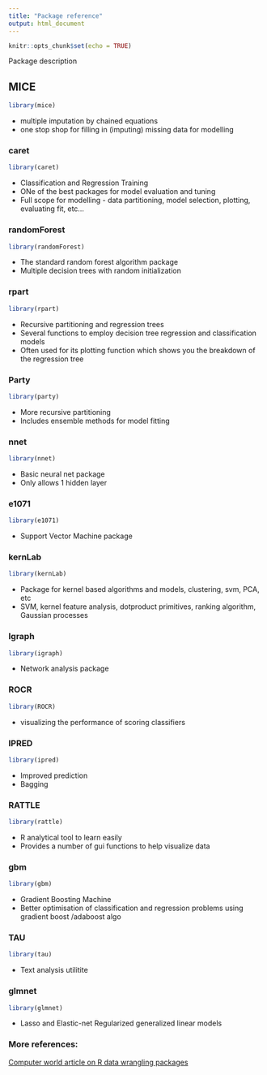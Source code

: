 ```yaml
---
title: "Package reference"
output: html_document
---
```


```r
knitr::opts_chunk$set(echo = TRUE)
```

Package description 

## MICE
```r
library(mice)
```
* multiple imputation by chained equations
* one stop shop for filling in (imputing) missing data for modelling

### caret
```r
library(caret)
```
* Classification and Regression Training
* ONe of the best packages for model evaluation and tuning
* Full scope for modelling - data partitioning, model selection, plotting, evaluating fit, etc...

### randomForest
```r
library(randomForest)
```
* The standard random forest algorithm package
* Multiple decision trees with random initialization

### rpart
```r
library(rpart)
```
* Recursive partitioning and regression trees
* Several functions to employ decision tree regression and classification models
* Often used for its plotting function which shows you the breakdown of the regression tree

### Party
```r
library(party)
```
* More recursive partitioning
* Includes ensemble methods for model fitting

### nnet
```r
library(nnet)
```
* Basic neural net package
* Only allows 1 hidden layer

### e1071
```r
library(e1071)
```
* Support Vector Machine package

### kernLab
```r
library(kernLab)
```
* Package for kernel based algorithms and models, clustering, svm, PCA, etc
* SVM, kernel feature analysis, dotproduct primitives, ranking algorithm, Gaussian processes

### Igraph
```r
library(igraph)
```
* Network analysis package

### ROCR
```r
library(ROCR)
```
* visualizing the performance of scoring classifiers

### IPRED
```r
library(ipred)
```
* Improved prediction
* Bagging

### RATTLE
```r
library(rattle)
```
* R analytical tool to learn easily
* Provides a number of gui functions to help visualize data

### gbm
```r
library(gbm)
```
* Gradient Boosting Machine
* Better optimisation of classification and regression problems using gradient boost /adaboost algo

### TAU
```r
library(tau)
```
* Text analysis utilitite

### glmnet
```r
library(glmnet)
```
* Lasso and Elastic-net Regularized generalized linear models

### More references:
[Computer world article on R data wrangling packages](http://www.computerworld.com/article/2921176/business-intelligence/great-r-packages-for-data-import-wrangling-visualization.html)